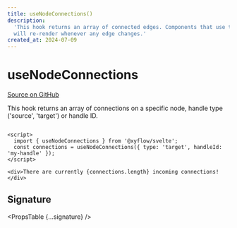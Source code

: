 ```yaml
---
title: useNodeConnections()
description:
  'This hook returns an array of connected edges. Components that use this hook
  will re-render whenever any edge changes.'
created_at: 2024-07-09
---
```



# useNodeConnections

[Source on GitHub](https://github.com/xyflow/xyflow/blob/main/packages/react/src/hooks/useHandleConnections.ts)

This hook returns an array of connections on a specific node, handle type ('source', 'target') or handle ID.

```svelte

<script>
  import { useNodeConnections } from '@xyflow/svelte';
  const connections = useNodeConnections({ type: 'target', handleId: 'my-handle' });
</script>

<div>There are currently {connections.length} incoming connections!</div>
```

## Signature

<PropsTable {...signature} />
